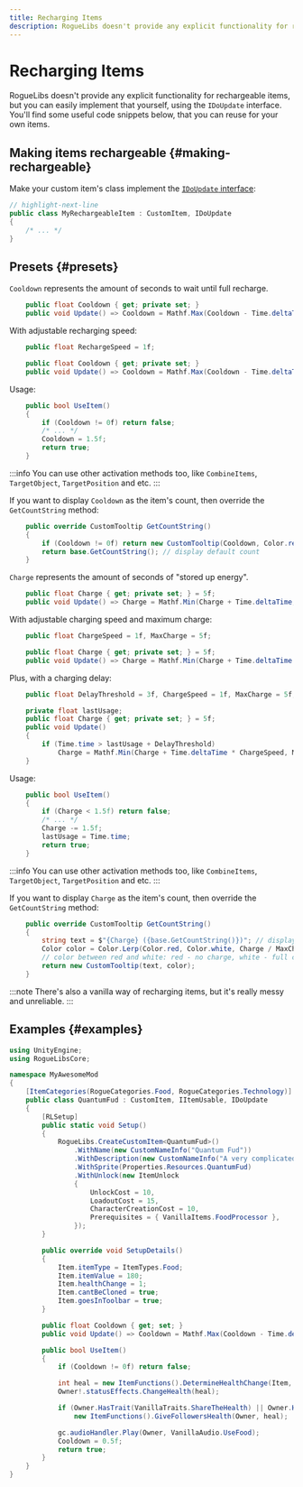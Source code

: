```yaml
---
title: Recharging Items
description: RogueLibs doesn't provide any explicit functionality for rechargeable items, but you can easily implement that yourself, using the IDoUpdate interface. You'll find some useful code snippets below, that you can reuse for your own items.
---
```


# Recharging Items

RogueLibs doesn't provide any explicit functionality for rechargeable items, but you can easily implement that yourself, using the `IDoUpdate` interface. You'll find some useful code snippets below, that you can reuse for your own items.

## Making items rechargeable {#making-rechargeable}

Make your custom item's class implement the [`IDoUpdate` interface](../misc/utilities#update-interfaces):

```csharp title="/MyAwesomeProject/MyRechargeableItem.cs"
// highlight-next-line
public class MyRechargeableItem : CustomItem, IDoUpdate
{
    /* ... */
}
```

## Presets {#presets}

<Tabs>
<TabItem value="Cooldown">

`Cooldown` represents the amount of seconds to wait until full recharge.

```csharp title="/MyAwesomeProject/MyRechargeableItem.cs"
    public float Cooldown { get; private set; }
    public void Update() => Cooldown = Mathf.Max(Cooldown - Time.deltaTime, 0f);
```

With adjustable recharging speed:

```csharp title="/MyAwesomeProject/MyRechargeableItem.cs"
    public float RechargeSpeed = 1f;

    public float Cooldown { get; private set; }
    public void Update() => Cooldown = Mathf.Max(Cooldown - Time.deltaTime * RechargeSpeed, 0f);
```

Usage:

```csharp title="/MyAwesomeProject/MyRechargeableItem.cs"
    public bool UseItem()
    {
        if (Cooldown != 0f) return false;
        /* ... */
        Cooldown = 1.5f;
        return true;
    }
```

:::info
You can use other activation methods too, like `CombineItems`, `TargetObject`, `TargetPosition` and etc.
:::

If you want to display `Cooldown` as the item's count, then override the `GetCountString` method:

```csharp title="/MyAwesomeProject/MyRechargeableItem.cs"
    public override CustomTooltip GetCountString()
    {
        if (Cooldown != 0f) return new CustomTooltip(Cooldown, Color.red);
        return base.GetCountString(); // display default count
    }
```

</TabItem>
<TabItem value="Charge">

`Charge` represents the amount of seconds of "stored up energy".

```csharp title="/MyAwesomeProject/MyChargeableItem.cs"
    public float Charge { get; private set; } = 5f;
    public void Update() => Charge = Mathf.Min(Charge + Time.deltaTime, 5f);
```

With adjustable charging speed and maximum charge:

```csharp title="/MyAwesomeProject/MyChargeableItem.cs"
    public float ChargeSpeed = 1f, MaxCharge = 5f;

    public float Charge { get; private set; } = 5f;
    public void Update() => Charge = Mathf.Min(Charge + Time.deltaTime * ChargeSpeed, MaxCharge);
```

Plus, with a charging delay:

```csharp title="/MyAwesomeProject/MyChargeableItem.cs"
    public float DelayThreshold = 3f, ChargeSpeed = 1f, MaxCharge = 5f;

    private float lastUsage;
    public float Charge { get; private set; } = 5f;
    public void Update()
    {
        if (Time.time > lastUsage + DelayThreshold)
            Charge = Mathf.Min(Charge + Time.deltaTime * ChargeSpeed, MaxCharge);
    }
```

Usage:

```csharp title="/MyAwesomeProject/ChargeableItem.cs"
    public bool UseItem()
    {
        if (Charge < 1.5f) return false;
        /* ... */
        Charge -= 1.5f;
        lastUsage = Time.time;
        return true;
    }
```

:::info
You can use other activation methods too, like `CombineItems`, `TargetObject`, `TargetPosition` and etc.
:::

If you want to display `Charge` as the item's count, then override the `GetCountString` method:

```csharp title="/MyAwesomeProject/ChargeableItem.cs"
    public override CustomTooltip GetCountString()
    {
        string text = $"{Charge} ({base.GetCountString()})"; // display both charge and count
        Color color = Color.Lerp(Color.red, Color.white, Charge / MaxCharge);
        // color between red and white: red - no charge, white - full charge
        return new CustomTooltip(text, color);
    }
```

</TabItem>
</Tabs>

:::note
There's also a vanilla way of recharging items, but it's really messy and unreliable.
:::

## Examples {#examples}

<Tabs>
<TabItem value="Quantum Fud">

```csharp title="/MyAwesomeProject/QuantumFud.cs"
using UnityEngine;
using RogueLibsCore;

namespace MyAwesomeMod
{
    [ItemCategories(RogueCategories.Food, RogueCategories.Technology)]
    public class QuantumFud : CustomItem, IItemUsable, IDoUpdate
    {
        [RLSetup]
        public static void Setup()
        {
            RogueLibs.CreateCustomItem<QuantumFud>()
                .WithName(new CustomNameInfo("Quantum Fud"))
                .WithDescription(new CustomNameInfo("A very complicated piece of quantum technology. When you eat it, its quantum equivalent clone is consumed, while the original thing remains intact."))
                .WithSprite(Properties.Resources.QuantumFud)
                .WithUnlock(new ItemUnlock
                {
                    UnlockCost = 10,
                    LoadoutCost = 15,
                    CharacterCreationCost = 10,
                    Prerequisites = { VanillaItems.FoodProcessor },
                });
        }

        public override void SetupDetails()
        {
            Item.itemType = ItemTypes.Food;
            Item.itemValue = 180;
            Item.healthChange = 1;
            Item.cantBeCloned = true;
            Item.goesInToolbar = true;
        }

        public float Cooldown { get; set; }
        public void Update() => Cooldown = Mathf.Max(Cooldown - Time.deltaTime, 0f);

        public bool UseItem()
        {
            if (Cooldown != 0f) return false;

            int heal = new ItemFunctions().DetermineHealthChange(Item, Owner);
            Owner!.statusEffects.ChangeHealth(heal);

            if (Owner.HasTrait(VanillaTraits.ShareTheHealth) || Owner.HasTrait(VanillaTraits.ShareTheHealth2))
                new ItemFunctions().GiveFollowersHealth(Owner, heal);

            gc.audioHandler.Play(Owner, VanillaAudio.UseFood);
            Cooldown = 0.5f;
            return true;
        }
    }
}
```

</TabItem>
</Tabs>
